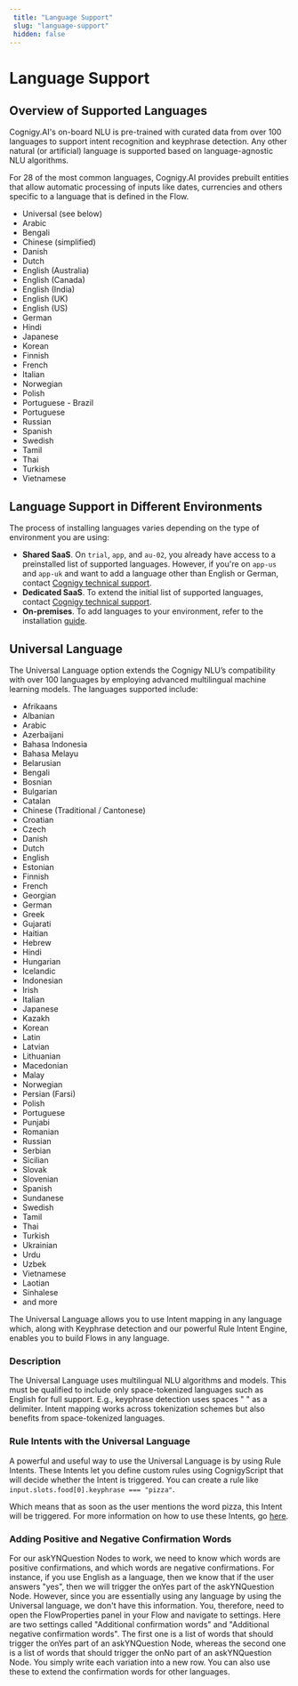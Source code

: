 ```yaml
---
 title: "Language Support" 
 slug: "language-support" 
 hidden: false 
---
```

# Language Support

## Overview of Supported Languages

Cognigy.AI's on-board NLU is pre-trained with curated data from over 100 languages to support intent recognition and keyphrase detection. Any other natural (or artificial) language is supported based on language-agnostic NLU algorithms.
 
For 28 of the most common languages, Cognigy.AI provides prebuilt entities that allow automatic processing of inputs like dates, currencies and others specific to a language that is defined in the Flow.

* Universal (see below)
* Arabic
* Bengali
* Chinese (simplified)
* Danish
* Dutch
* English (Australia)
* English (Canada)
* English (India)
* English (UK)
* English (US)
* German
* Hindi
* Japanese
* Korean
* Finnish
* French
* Italian
* Norwegian
* Polish
* Portuguese - Brazil
* Portuguese
* Russian
* Spanish
* Swedish
* Tamil
* Thai
* Turkish
* Vietnamese

## Language Support in Different Environments

The process of installing languages varies depending on the type of environment you are using:

- **Shared SaaS**. On `trial`, `app`, and `au-02`, you already have access to a preinstalled list of supported languages. However, if you're on `app-us` and `app-uk` and want to add a language other than English or German, contact [Cognigy technical support](../../../help/get-help.mdx).
- **Dedicated SaaS**. To extend the initial list of supported languages, contact [Cognigy technical support](../../../help/get-help.mdx).
- **On-premises**. To add languages to your environment, refer to the installation [guide](../../installation/migration/from-nlu-v1-to-v2-migration.mdx#choose-which-languages-to-deploy).

## Universal Language

The Universal Language option extends the Cognigy NLU’s compatibility with over 100 languages by employing advanced multilingual machine learning models. The languages supported include:

* Afrikaans
* Albanian
* Arabic
* Azerbaijani
* Bahasa Indonesia
* Bahasa Melayu
* Belarusian
* Bengali
* Bosnian
* Bulgarian
* Catalan
* Chinese (Traditional / Cantonese)
* Croatian
* Czech
* Danish
* Dutch
* English
* Estonian
* Finnish
* French
* Georgian
* German
* Greek
* Gujarati
* Haitian
* Hebrew
* Hindi
* Hungarian
* Icelandic
* Indonesian
* Irish
* Italian
* Japanese
* Kazakh
* Korean
* Latin
* Latvian
* Lithuanian
* Macedonian
* Malay
* Norwegian
* Persian (Farsi)
* Polish
* Portuguese
* Punjabi
* Romanian
* Russian
* Serbian
* Sicilian
* Slovak
* Slovenian
* Spanish
* Sundanese
* Swedish
* Tamil
* Thai
* Turkish
* Ukrainian
* Urdu
* Uzbek
* Vietnamese
* Laotian 
* Sinhalese
* and more

The Universal Language allows you to use Intent mapping in any language which, along with Keyphrase detection and our powerful Rule Intent Engine, enables you to build Flows in any language.

### Description
The Universal Language uses multilingual NLU algorithms and models. This must be qualified to include only space-tokenized languages such as English for full support. E.g., keyphrase detection uses spaces " " as a delimiter. Intent mapping works across tokenization schemes but also benefits from space-tokenized languages.

### Rule Intents with the Universal Language
A powerful and useful way to use the Universal Language is by using Rule Intents. These Intents let you define custom rules using CognigyScript that will decide whether the Intent is triggered. You can create a rule like `input.slots.food[0].keyphrase === "pizza"`.


Which means that as soon as the user mentions the word pizza, this Intent will be triggered. For more information on how to use these Intents, go [here](intents/rule-intents.mdx).

### Adding Positive and Negative Confirmation Words
For our askYNQuestion Nodes to work, we need to know which words are positive confirmations, and which words are negative confirmations. For instance, if you use English as a language, then we know that if the user answers "yes", then we will trigger the onYes part of the askYNQuestion Node. However, since you are essentially using any language by using the Universal language, we don't have this information. You, therefore, need to open the FlowProperties panel in your Flow and navigate to settings. Here are two settings called "Additional confirmation words" and "Additional negative confirmation words". The first one is a list of words that should trigger the onYes part of an askYNQuestion Node, whereas the second one is a list of words that should trigger the onNo part of an askYNQuestion Node. You simply write each variation into a new row. You can also use these to extend the confirmation words for other languages.